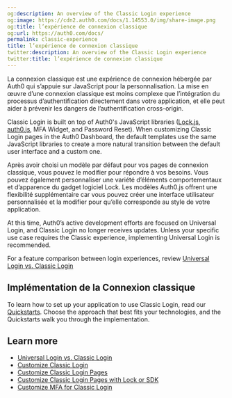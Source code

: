 ```yaml
---
og:description: An overview of the Classic Login experience
og:image: https://cdn2.auth0.com/docs/1.14553.0/img/share-image.png
og:title: l’expérience de connexion classique
og:url: https://auth0.com/docs/
permalink: classic-experience
title: l’expérience de connexion classique
twitter:description: An overview of the Classic Login experience
twitter:title: l’expérience de connexion classique
---
```


La connexion classique est une expérience de connexion hébergée par Auth0 qui s’appuie sur JavaScript pour la personnalisation. La mise en œuvre d’une connexion classique est moins complexe que l’intégration du processus d’authentification directement dans votre application, et elle peut aider à prévenir les dangers de l’authentification cross-origin.

Classic Login is built on top of Auth0's JavaScript libraries ([Lock.js](/docs/libraries/lock), [auth0.js](/docs/libraries/auth0js), <Tooltip tip="Multi-factor authentication (MFA): User authentication process that uses a factor in addition to username and password such as a code via SMS." cta="View Glossary" href="/docs/glossary?term=MFA">MFA</Tooltip> Widget, and Password Reset). When customizing Classic Login pages in the <Tooltip tip="Auth0 Dashboard: Auth0's main product to configure your services." cta="View Glossary" href="/docs/glossary?term=Auth0+Dashboard">Auth0 Dashboard</Tooltip>, the default templates use the same JavaScript libraries to create a more natural transition between the default user interface and a custom one.

Après avoir choisi un modèle par défaut pour vos pages de connexion classique, vous pouvez le modifier pour répondre à vos besoins. Vous pouvez également personnaliser une variété d’éléments comportementaux et d’apparence du gadget logiciel Lock. Les modèles Auth0.js offrent une flexibilité supplémentaire car vous pouvez créer une interface utilisateur personnalisée et la modifier pour qu’elle corresponde au style de votre application.

<Warning>

At this time, Auth0’s active development efforts are focused on Universal Login, and Classic Login no longer receives updates. Unless your specific use case requires the Classic experience, implementing Universal Login is recommended.

For a feature comparison between login experiences, review [Universal Login vs. Classic Login](/docs/authenticate/login/auth0-universal-login/universal-login-vs-classic-login)

</Warning>

## Implémentation de la Connexion classique

To learn how to set up your application to use Classic Login, read our [Quickstarts](/docs/quickstarts). Choose the approach that best fits your technologies, and the Quickstarts walk you through the implementation.

## Learn more

* [Universal Login vs. Classic Login](/docs/authenticate/login/auth0-universal-login/universal-login-vs-classic-login)
* [Customize Classic Login](/docs/customize/login-pages/classic-login)
* [Customize Classic Login Pages](/docs/customize/login-pages/classic-login/customization-classic)
* [Customize Classic Login Pages with Lock or SDK](/docs/customize/login-pages/classic-login/customize-with-lock-sdk)
* [Customize MFA for Classic Login](/docs/secure/multi-factor-authentication/customize-mfa/customize-mfa-classic-login)